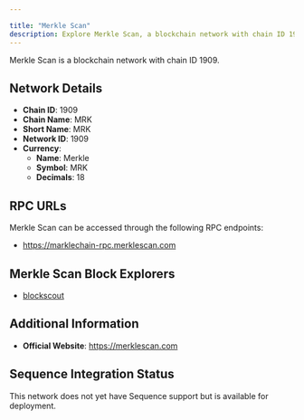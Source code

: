 ```yaml
---

title: "Merkle Scan"
description: Explore Merkle Scan, a blockchain network with chain ID 1909. Learn about its native currency, Merkle, and how to interact with the network.
---
```




Merkle Scan is a blockchain network with chain ID 1909.

## Network Details

- **Chain ID**: 1909
- **Chain Name**: MRK
- **Short Name**: MRK
- **Network ID**: 1909
- **Currency**: 
  - **Name**: Merkle
  - **Symbol**: MRK
  - **Decimals**: 18

## RPC URLs

Merkle Scan can be accessed through the following RPC endpoints:

- https://marklechain-rpc.merklescan.com

## Merkle Scan Block Explorers

- [blockscout](https://merklescan.com)

## Additional Information

- **Official Website**: https://merklescan.com

## Sequence Integration Status

This network does not yet have Sequence support but is available for deployment.
